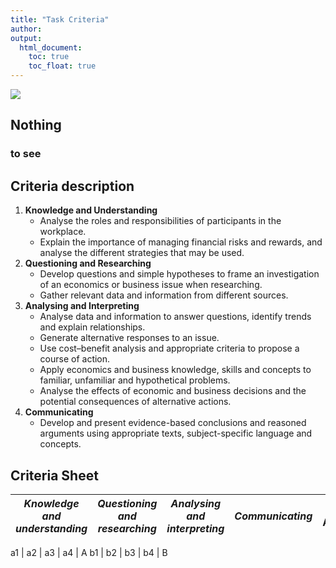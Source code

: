 ```yaml
---
title: "Task Criteria"
author:  
output:
  html_document:
    toc: true
    toc_float: true
---
```


<div style="position: relative; bottom: 0; left: 0; width: 30%;">
  ![](images/AscLogo.png) 
</div>

## Nothing 

### to see

## Criteria description

1. **Knowledge and Understanding**
    + Analyse the roles and responsibilities of participants in the workplace.
    + Explain the importance of managing financial risks and rewards, and analyse the different strategies that may be used.
2. **Questioning and Researching**
    + Develop questions and simple hypotheses to frame an investigation of an economics or business issue when researching.
    + Gather relevant data and information from different sources.
3. **Analysing and Interpreting**
    + Analyse data and information to answer questions, identify trends and explain relationships. 
    + Generate alternative responses to an issue. 
    + Use cost–benefit analysis and appropriate criteria to propose a course of action. 
    + Apply economics and business knowledge, skills and concepts to familiar, unfamiliar and hypothetical problems. 
    + Analyse the effects of economic and business decisions and the potential consequences of alternative actions.
4. **Communicating**
    + Develop and present evidence-based conclusions and reasoned arguments using appropriate texts, subject-specific language and concepts.

## Criteria Sheet



 *Knowledge and understanding*       | *Questioning and researching*       | *Analysing and interpreting*       | *Communicating*        | **Grade Achieved**
----|----|----|----|------

a1  | a2 | a3 | a4 | A
b1  | b2 | b3 | b4 | B
